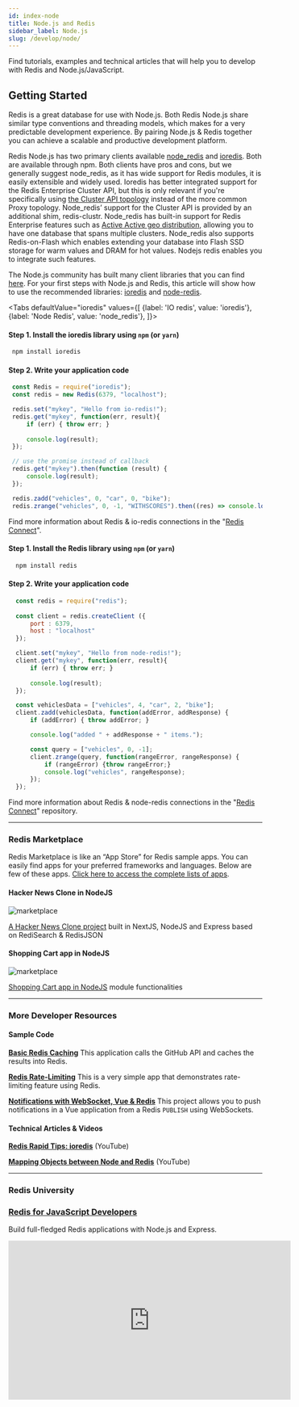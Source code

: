 ```yaml
---
id: index-node
title: Node.js and Redis
sidebar_label: Node.js
slug: /develop/node/
---
```



Find tutorials, examples and technical articles that will help you to develop with Redis and Node.js/JavaScript.

## Getting Started

Redis is a great database for use with Node.js. Both Redis Node.js share similar type conventions and threading models, which makes for a very predictable development experience. By pairing Node.js & Redis together you can achieve a scalable and productive development platform.

Redis Node.js has two primary clients available [node_redis](https://github.com/NodeRedis/node_redis) and [ioredis](https://github.com/luin/ioredis). Both are available through npm. Both clients have pros and cons, but we generally suggest node_redis, as it has wide support for Redis modules, it is easily extensible and widely used. Ioredis has better integrated support for the Redis Enterprise Cluster API, but this is only relevant if you're specifically using [the Cluster API topology](https://redislabs.com/redis-enterprise/technology/linear-scaling-redis-enterprise/) instead of the more common Proxy topology. Node_redis’ support for the Cluster API is provided by an additional shim, redis-clustr. Node_redis has built-in support for Redis Enterprise features such as [Active Active geo distribution](https://redislabs.com/redis-enterprise/technology/active-active-geo-distribution/), allowing you to have one database that spans multiple clusters. Node_redis also supports Redis-on-Flash which enables extending your database into Flash SSD storage for warm values and DRAM for hot values. Nodejs redis enables you to integrate such features.

The Node.js community has built many client libraries that you can find [here](https://redis.io/clients#nodejs). 
For your first steps with Node.js and Redis, this article will show how to use the recommended libraries: [ioredis](https://github.com/luin/ioredis) and [node-redis](https://github.com/NodeRedis/node-redis).

<Tabs
  defaultValue="ioredis"
  values={[
    {label: 'IO redis', value: 'ioredis'},
    {label: 'Node Redis', value: 'node_redis'},
  ]}>
    <TabItem value="ioredis"> 


#### Step 1. Install the ioredis library using `npm` (or `yarn`)

  ```bash
   npm install ioredis
  ```


#### Step 2. Write your application code

   ```javascript
    const Redis = require("ioredis");
    const redis = new Redis(6379, "localhost");

    redis.set("mykey", "Hello from io-redis!");
    redis.get("mykey", function(err, result){
        if (err) { throw err; }
    
        console.log(result);
    });

    // use the promise instead of callback
    redis.get("mykey").then(function (result) {
        console.log(result);
    });

    redis.zadd("vehicles", 0, "car", 0, "bike");
    redis.zrange("vehicles", 0, -1, "WITHSCORES").then((res) => console.log(res));

  ```

Find more information about Redis & io-redis connections in the "[Redis Connect](https://github.com/redis-developer/redis-connect/tree/master/node.js/ioredis)".

  </TabItem>
  <TabItem value="node_redis">


#### Step 1. Install the Redis library using `npm` (or `yarn`)

  ```bash
    npm install redis
  ```


#### Step 2. Write your application code

  ```javascript
    const redis = require("redis");
    
    const client = redis.createClient ({
        port : 6379,
        host : "localhost"
    });

    client.set("mykey", "Hello from node-redis!");
    client.get("mykey", function(err, result){
        if (err) { throw err; }
    
        console.log(result);
    });

    const vehiclesData = ["vehicles", 4, "car", 2, "bike"];
    client.zadd(vehiclesData, function(addError, addResponse) {
        if (addError) { throw addError; }

        console.log("added " + addResponse + " items.");

        const query = ["vehicles", 0, -1];
        client.zrange(query, function(rangeError, rangeResponse) {
            if (rangeError) {throw rangeError;}
            console.log("vehicles", rangeResponse);
        });
    });

  ```

Find more information about Redis & node-redis connections in the "[Redis Connect](https://github.com/redis-developer/redis-connect/tree/master/node.js/node-redis)" repository.


  </TabItem>
</Tabs>

---

###  Redis Marketplace

Redis Marketplace is like an “App Store” for Redis sample apps. You can easily find apps for your preferred frameworks and languages.
Below are few of these apps. [Click here to access the complete lists of apps](https://marketplace.redislabs.com).

<div class="row text--center">

<div class="col ">
<div className="ri-container">

#### Hacker News Clone in NodeJS

![marketplace](images/hackernews.png)

[A Hacker News Clone project](https://marketplace.redislabs.com/?id=project%3Aredis-hacker-news-demo) built in NextJS, NodeJS and Express based on RediSearch & RedisJSON
</div>
</div>

<div class="col">
<div className="ri-container">

#### Shopping Cart app in NodeJS

![marketplace](images/shoppingcartnodejs.png)

[Shopping Cart app in NodeJS](https://marketplace.redislabs.com/?id=project%3Abasic-redis-shopping-chart-nodejs) module functionalities
</div>
</div>
</div>

---




### More Developer Resources

<div class="row">

<div class="col">

#### Sample Code

**[Basic Redis Caching](https://developer.redislabs.com/howtos/caching/)**
This application calls the GitHub API and caches the results into Redis.

**[Redis Rate-Limiting](https://developer.redislabs.com/howtos/ratelimiting/)**
This is a very simple app that demonstrates rate-limiting feature using Redis.

**[Notifications with WebSocket, Vue & Redis](https://github.com/redis-developer/redis-websockets-vue-notifications)**
This project allows you to push notifications in a Vue application from a Redis `PUBLISH` using WebSockets.



</div>

<div class="col">

#### Technical Articles & Videos

**[Redis Rapid Tips: ioredis](https://www.youtube.com/watch?v=H6rikGCYPUk)** (YouTube)

**[Mapping Objects between Node and Redis](https://www.youtube.com/watch?v=dukkMLbzPfA)** (YouTube)

</div>
</div>

---

### Redis University

### [Redis for JavaScript Developers](https://university.redislabs.com/courses/ru102js/)

Build full-fledged Redis applications with Node.js and Express.

<div class="text--center">
<iframe width="560" height="315" src="https://www.youtube.com/embed/Ik1WXPX3WNU" frameborder="0" allow="accelerometer; autoplay; clipboard-write; encrypted-media; gyroscope; picture-in-picture" allowfullscreen></iframe>
</div>
